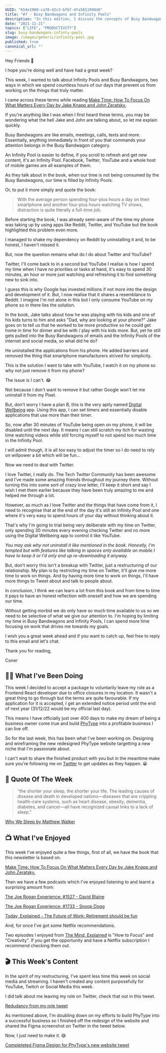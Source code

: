 ```yaml
---
UUID: "654e1980-ca78-42c3-bfbf-4fa5011990d8"
title: "#7 - Busy Bandwagons and Infinity Pools"
description: "In this edition, I discuss the concepts of Busy Bandwagons' and 'Infinity Pools' and how they influence our lives..."
date: "2021-11-21"
topics: ["LIFE", "PRODUCTIVITY"]
slug: busy-bandwagons-infinty-pools
image: /images/generic/infinity-pool.jpg
published: true
canonical_url: ""
---
```


Hey Friends 👋

I hope you're doing well and have had a great week?

This week, I wanted to talk about Infinity Pools and Busy Bandwagons, two ways in which we spend countless hours of our days that prevent us from working on the things that truly matter.

I came across these terms while reading [Make Time: How To Focus On What Matters Every Day by Jake Knapp and John Zeratsky.](https://www.amazon.co.uk/Make-Time-focus-matters-every/dp/0593079582)

If you're anything like I was when I first heard these terms, you may be wondering what the hell Jake and John are talking about, so let me explain quickly.

Busy Bandwagons are like emails, meetings, calls, texts and more. Essentially, anything immediately in front of you that commands your attention belongs in the Busy Bandwagon category.

An Infinity Pool is easier to define, if you scroll to refresh and get new content, it's an Infinity Pool. Facebook, Twitter, YouTube and a whole host of mobile games are all examples of them.

As they talk about in the book, when our time is not being consumed by the Busy Bandwagons, our time is filled by Infinity Pools.

Or, to put it more simply and quote the book:

> With the average person spending four-plus hours a day on their smartphone and another four-plus hours watching TV shows, distraction is quite literally a full-time job.

Before starting the book, I was already semi-aware of the time my phone was taking up by using apps like Reddit, Twitter, and YouTube but the book highlighted this problem even more.

I managed to shake my dependency on Reddit by uninstalling it and, to be honest, I haven't missed it.

But, now the question remains what do I do about Twitter and YouTube?

Twitter, I'll come back to in a second but YouTube I realise is how I spend my time when I have no priorities or tasks at hand, it's easy to spend 30 minutes, an hour or more just watching and refreshing it to find something new to sink into.

I guess this is why Google has invested millions if not more into the design and development of it. But, I now realise that it shares a resemblance to Reddit. I imagine I'm not alone in this but I only consume YouTube on my phone so in there lies the solution.

In the book, Jake talks about how he was playing with his kids and one of his kids turns to him and asks "Dad, why are looking at your phone?" Jake goes on to tell us that he worked to be more productive so he could get home in time for dinner and be with / play with his kids more. But, yet he still gets pulled into the Busy Bandwagons of emails and the Infinity Pools of the internet and social media, so what did he do?

He uninstalled the applications from his phone. He added barriers and removed the thing that smartphone manufacturers strived for simplicity.

This is the solution I want to take with YouTube, I watch it on my phone so why not just remove it from my phone?

The issue is I can't. 😂

Not because I don't want to remove it but rather Google won't let me uninstall it from my Pixel.

But, don't worry I have a plan B, this is the very aptly named [Digital Wellbeing](https://wellbeing.google/) app. Using this app, I can set timers and essentially disable applications that use more than their timer.

So, now after 30 minutes of YouTube being open on my phone, it will be disabled until the next day. It means I can still scratch my itch for wasting time watching videos while still forcing myself to not spend too much time in the Infinity Pool.

I will admit though, it is all too easy to adjust the timer so I do need to rely on willpower a bit which will be fun...

Now we need to deal with Twitter.

I love Twitter, I really do. The Tech Twitter Community has been awesome and I've made some amazing friends throughout my journey there. Without turning this into some sort of crazy love letter, I'll keep it short and say I wish I met them earlier because they have been truly amazing to me and helped me through a lot.

However, as much as I love Twitter and the things that have come from it, I need to recognise that at the end of the day it's still an Infinity Pool and one where it's very easy to spend hours of your day without thinking about it.

That's why I'm going to trial being very deliberate with my time on Twitter, only spending 30 minutes every evening checking Twitter and no more using the Digital Wellbeing app to control it like YouTube.

_You may ask why not uninstall it like mentioned in the book. Honestly, I'm tempted but with features like talking in spaces only available on mobile I have to keep it or I'd only end up re-downloading it anyway._

But, don't worry this isn't a breakup with Twitter, just a restructuring of our relationship. My plan is by restricting my time on Twitter, it'll give me more time to work on things. And by having more time to work on things, I'll have more things to Tweet about and talk to people about.

In conclusion, I think we can learn a lot from this book and from time to time it pays to have an honest reflection with oneself and how we are spending our time.

Without getting morbid we do only have so much time available to us so we need to be selective of what we give our attention to. I'm hoping by limiting my time in Busy Bandwagons and Infinity Pools, I can spend more time focusing on work that drives me towards my goals.

I wish you a great week ahead and if you want to catch up, feel free to reply to this email and let's chat.

Thank you for reading,

Coner

## 🏃‍♂️ What I've Been Doing

This week I decided to accept a package to voluntarily leave my role as a Frontend React developer due to office closures in my location. It wasn't a great thing to go through but the terms are quite favourable. If my application for it is accepted, I get an extended notice period until the end of next year (31/12/22 would be my official last day).

This means I have officially just over 400 days to make my dream of being a business owner come true and build [PhyType](https://app.convertkit.com/campaigns/7547454/phytype.com/) into a profitable business I can live off.

So for the last week, this has been what I've been working on. Designing and wireframing the new redesigned PhyType website targetting a new niche that I'm passionate about.

I can't wait to share the finished product with you but in the meantime make sure you're following me on [Twitter](https://twitter.com/MrConerMurphy) to get updates as they happen. 😀

## 💬 Quote Of The Week

> “the shorter your sleep, the shorter your life. The leading causes of disease and death in developed nations—diseases that are crippling health-care systems, such as heart disease, obesity, dementia, diabetes, and cancer—all have recognized causal links to a lack of sleep.”

[Why We Sleep by Matthew Walker](https://www.amazon.co.uk/Why-We-Sleep-Science-Dreams/dp/0141983760/ref=tmm_pap_swatch_0?_encoding=UTF8&qid=1636921595&sr=8-1)

## 📺 What I've Enjoyed

This week I've enjoyed quite a few things, first of all, we have the book that this newsletter is based on.

[Make Time: How To Focus On What Matters Every Day by Jake Knapp and John Zeratsky.](https://www.amazon.co.uk/Make-Time-focus-matters-every/dp/0593079582)

Then we have a few podcasts which I've enjoyed listening to and learnt a surprising amount from:

[The Joe Rogan Experience: #1527 - David Blaine](https://open.spotify.com/episode/1saFhnv5h33EWizm2yKECl?si=HSqSVjCBSaiB6Lfh1BCJlw)

[The Joe Rogan Experience: #1733 - Snoop Dogg](https://open.spotify.com/episode/2g8rE0wmd4WnObewi3DzwU?si=757f5f87d92a42e6)

[Today, Explained - The Future of Work: Retirement should be fun](https://open.spotify.com/episode/2tELUTyQ8WmfBCX48FxOz6?si=9bfbccf849464fbc)

And, for once I've got some Netflix recommendations.

Two episodes I enjoyed from [The Mind, Explained](https://www.netflix.com/gb/title/81098586) is "How to Focus" and "Creativity". If you get the opportunity and have a Netflix subscription I recommend checking them out.

## 🎬 This Week's Content

In the spirit of my restructuring, I've spent less time this week on social media and streaming. I haven't created any content purposefully for YouTube, Twitch or Social Media this week.

I did talk about me leaving my role on Twitter, check that out in this tweet.

[Redudancy from my role tweet](https://twitter.com/MrConerMurphy/status/1461395248609992715)

As mentioned above, I'm doubling down on my efforts to build PhyType into a successful business so I finished off the redesign of the website and shared the Figma screenshot on Twitter in the tweet below.

Now, I just need to make it. 😅

[Completeted Figma Design for PhyType's new website tweet](https://twitter.com/MrConerMurphy/status/1462069240840835073)

